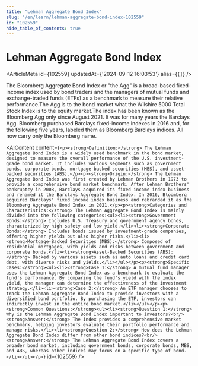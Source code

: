 ```yaml
---
title: "Lehman Aggregate Bond Index"
slug: "/en/learn/lehman-aggregate-bond-index-102559"
id: "102559"
hide_table_of_contents: true
---
```



# Lehman Aggregate Bond Index

<ArticleMeta id={102559} updatedAt={'2024-09-12 16:03:53'} alias={`[]`} />
<div className='border-solid border-b border-t-0 my-4 border-[var(--ifm-color-gray-300)]' />

The Bloomberg Aggregate Bond Index or "the Agg" is a broad-based fixed-income index used by bond traders and the managers of mutual funds and exchange-traded funds (ETFs) as a benchmark to measure their relative performance.The Agg is to the bond market what the Wilshire 5000 Total Stock Index is to the equity market.The index has been known as the Bloomberg Agg only since August 2021. It was for many years the Barclays Agg. Bloomberg purchased Barclays fixed-income indexes in 2016 and, for the following five years, labeled them as Bloomberg Barclays indices. All now carry only the Bloomberg name.

<AIContent content={`<p><strong>Definition:</strong> The Lehman Aggregate Bond Index is a widely used benchmark in the bond market, designed to measure the overall performance of the U.S. investment-grade bond market. It includes various segments such as government bonds, corporate bonds, mortgage-backed securities (MBS), and asset-backed securities (ABS).</p><p><strong>Origin:</strong> The Lehman Aggregate Bond Index was first created by Lehman Brothers in 1973 to provide a comprehensive bond market benchmark. After Lehman Brothers' bankruptcy in 2008, Barclays acquired its fixed income index business and renamed it the Barclays Aggregate Bond Index. In 2016, Bloomberg acquired Barclays' fixed income index business and rebranded it as the Bloomberg Aggregate Bond Index in 2021.</p><p><strong>Categories and Characteristics:</strong> The Lehman Aggregate Bond Index is mainly divided into the following categories:<ul><li><strong>Government Bonds:</strong> Includes U.S. Treasury and government agency bonds, characterized by high safety and low yield.</li><li><strong>Corporate Bonds:</strong> Includes bonds issued by investment-grade companies, offering higher yields but also higher risks.</li><li><strong>Mortgage-Backed Securities (MBS):</strong> Composed of residential mortgages, with yields and risks between government and corporate bonds.</li><li><strong>Asset-Backed Securities (ABS):</strong> Backed by various assets such as auto loans and credit card debt, with diverse risks and yields.</li></ul></p><p><strong>Specific Cases:</strong><ul><li><strong>Case 1:</strong> A mutual fund manager uses the Lehman Aggregate Bond Index as a benchmark to evaluate the fund's performance. By comparing the fund's yield with the index yield, the manager can determine the effectiveness of the investment strategy.</li><li><strong>Case 2:</strong> An ETF manager chooses to track the Lehman Aggregate Bond Index to provide investors with a diversified bond portfolio. By purchasing the ETF, investors can indirectly invest in the entire bond market.</li></ul></p><p><strong>Common Questions:</strong><ul><li><strong>Question 1:</strong> Why is the Lehman Aggregate Bond Index important to investors?<br/><strong>Answer:</strong> The index provides a comprehensive market benchmark, helping investors evaluate their portfolio performance and manage risks.</li><li><strong>Question 2:</strong> How does the Lehman Aggregate Bond Index differ from other bond indices?<br/><strong>Answer:</strong> The Lehman Aggregate Bond Index covers a broader bond market, including government bonds, corporate bonds, MBS, and ABS, whereas other indices may focus on a specific type of bond.</li></ul></p>`} id={102559} />
